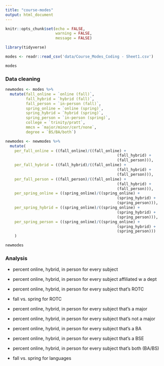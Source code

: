 ```yaml
---
title: "course-modes"
output: html_document
---
```


```r
knitr::opts_chunk$set(echo = FALSE,
                      warning = FALSE, 
                      message = FALSE)
```

```r
library(tidyverse)
```

```r
modes <- readr::read_csv('data/Course_Modes_Coding - Sheet1.csv')
```

```r
modes
```

### Data cleaning

```r
newmodes <- modes %>% 
  mutate(fall_online = `online (fall)`,
         fall_hybrid = `hybrid (fall)`,
         fall_person = `in-person (fall)`,
         spring_online = `online (spring)`,
         spring_hybrid = `hybrid (spring)`,
         spring_person = `in-person (spring)`,
         college = `trinity/pratt`,
         mmcn = `major/minor/cert/none`,
         degree = `BS/BA/both`)
```

```r
newmodes <- newmodes %>% 
  mutate(
    per_fall_online = ((fall_online)/((fall_online) + 
                                                 (fall_hybrid) + 
                                                 (fall_person))),
    per_fall_hybrid = ((fall_hybrid)/((fall_online) + 
                                                 (fall_hybrid) + 
                                                 (fall_person))),
    per_fall_person = ((fall_person)/((fall_online) + 
                                                 (fall_hybrid) + 
                                                 (fall_person))),
    per_spring_online = ((spring_online)/((spring_online) + 
                                                 (spring_hybrid) + 
                                                 (spring_person))),
    per_spring_hybrid = ((spring_online)/((spring_online) + 
                                                 (spring_hybrid) + 
                                                 (spring_person))),
    per_spring_person = ((spring_online)/((spring_online) + 
                                                 (spring_hybrid) + 
                                                 (spring_person)))
    )

```

```r
newmodes
```

### Analysis

- percent online, hybrid, in person for every subject

- percent online, hybrid, in person for every subject affiliated w a dept

- percent online, hybrid, in person for every subject that's ROTC

- fall vs. spring for ROTC

- percent online, hybrid, in person for every subject that's a major

- percent online, hybrid, in person for every subject that's not a major

- percent online, hybrid, in person for every subject that's a BA

- percent online, hybrid, in person for every subject that's a BSE

- percent online, hybrid, in person for every subject that's both (BA/BS)

- fall vs. spring for languages


